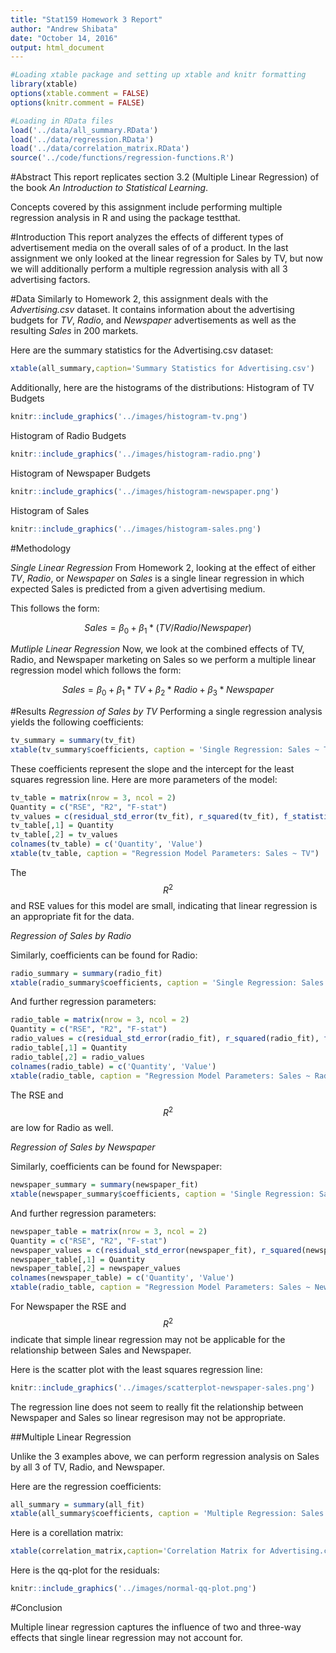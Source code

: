```yaml
---
title: "Stat159 Homework 3 Report"
author: "Andrew Shibata"
date: "October 14, 2016"
output: html_document
---
```


```r
#Loading xtable package and setting up xtable and knitr formatting
library(xtable)
options(xtable.comment = FALSE)
options(knitr.comment = FALSE)

#Loading in RData files
load('../data/all_summary.RData')
load('../data/regression.RData')
load('../data/correlation_matrix.RData')
source('../code/functions/regression-functions.R')
```

#Abstract
This report replicates section 3.2 (Multiple Linear Regression) of the book *An Introduction to Statistical Learning*.

Concepts covered by this assignment include performing multiple regression analysis in R and using the package testthat.

#Introduction
This report analyzes the effects of different types of advertisement media on the overall sales of of a product. In the last assignment we only looked at the linear regression for Sales by TV, but now we will additionally perform a multiple regression analysis with all 3 advertising factors. 

#Data
Similarly to Homework 2, this assignment deals with the *Advertising.csv* dataset. It contains information about the advertising budgets for *TV*, *Radio*, and *Newspaper* advertisements as well as the resulting *Sales* in 200 markets.

Here are the summary statistics for the Advertising.csv dataset:

```r
xtable(all_summary,caption='Summary Statistics for Advertising.csv')
```

Additionally, here are the histograms of the distributions:
Histogram of TV Budgets
```r
knitr::include_graphics('../images/histogram-tv.png')
```

Histogram of Radio Budgets
```r
knitr::include_graphics('../images/histogram-radio.png')
```

Histogram of Newspaper Budgets
```r
knitr::include_graphics('../images/histogram-newspaper.png')
```

Histogram of Sales
```r
knitr::include_graphics('../images/histogram-sales.png')
```

#Methodology

_Single Linear Regression_
From Homework 2, looking at the effect of either *TV*, *Radio*, or *Newspaper* on *Sales* is a single linear regression in which expected Sales is predicted from a given advertising medium.

This follows the form:

$$Sales = \beta_{0} + \beta_{1}*(TV/Radio/Newspaper)$$

_Mutliple Linear Regression_
Now, we look at the combined effects of TV, Radio, and Newspaper marketing on Sales so we perform a multiple linear regression model which follows the form:

$$Sales = \beta_{0} + \beta_{1}*TV + \beta_{2}*Radio + \beta_{3}*Newspaper$$

#Results
_Regression of Sales by TV_
Performing a single regression analysis yields the following coefficients:

```r
tv_summary = summary(tv_fit)
xtable(tv_summary$coefficients, caption = 'Single Regression: Sales ~ TV')
```

These coefficients represent the slope and the intercept for the least squares regression line. Here are more parameters of the model:

```r
tv_table = matrix(nrow = 3, ncol = 2)
Quantity = c("RSE", "R2", "F-stat")
tv_values = c(residual_std_error(tv_fit), r_squared(tv_fit), f_statistic(tv_fit))
tv_table[,1] = Quantity
tv_table[,2] = tv_values
colnames(tv_table) = c('Quantity', 'Value')
xtable(tv_table, caption = "Regression Model Parameters: Sales ~ TV")
```

The $$R^2$$ and RSE values for this model are small, indicating that linear regression is an appropriate fit for the data.

_Regression of Sales by Radio_

Similarly, coefficients can be found for Radio:
```r
radio_summary = summary(radio_fit)
xtable(radio_summary$coefficients, caption = 'Single Regression: Sales ~ Radio')
```

And further regression parameters:
```r
radio_table = matrix(nrow = 3, ncol = 2)
Quantity = c("RSE", "R2", "F-stat")
radio_values = c(residual_std_error(radio_fit), r_squared(radio_fit), f_statistic(radio_fit))
radio_table[,1] = Quantity
radio_table[,2] = radio_values
colnames(radio_table) = c('Quantity', 'Value')
xtable(radio_table, caption = "Regression Model Parameters: Sales ~ Radio")
```
The RSE and $$R^2$$ are low for Radio as well.

_Regression of Sales by Newspaper_

Similarly, coefficients can be found for Newspaper:
```r
newspaper_summary = summary(newspaper_fit)
xtable(newspaper_summary$coefficients, caption = 'Single Regression: Sales ~ Newspaper')
```

And further regression parameters:
```r
newspaper_table = matrix(nrow = 3, ncol = 2)
Quantity = c("RSE", "R2", "F-stat")
newspaper_values = c(residual_std_error(newspaper_fit), r_squared(newspaper_fit), f_statistic(newspaper_fit))
newspaper_table[,1] = Quantity
newspaper_table[,2] = newspaper_values
colnames(newspaper_table) = c('Quantity', 'Value')
xtable(radio_table, caption = "Regression Model Parameters: Sales ~ Newspaper")
```

For Newspaper the RSE and $$R^2$$ indicate that simple linear regression may not be applicable for the relationship between Sales and Newspaper.

Here is the scatter plot with the least squares regression line:
```r
knitr::include_graphics('../images/scatterplot-newspaper-sales.png')
```
The regression line does not seem to really fit the relationship between Newspaper and Sales so linear regresison may not be appropriate.

##Multiple Linear Regression

Unlike the 3 examples above, we can perform regression analysis on Sales by all 3 of TV, Radio, and Newspaper.

Here are the regression coefficients:
```r
all_summary = summary(all_fit)
xtable(all_summary$coefficients, caption = 'Multiple Regression: Sales ~ TV + Radio + Newspaper')
```

Here is a corellation matrix:
```r
xtable(correlation_matrix,caption='Correlation Matrix for Advertising.csv')
```

Here is the qq-plot for the residuals:
```r
knitr::include_graphics('../images/normal-qq-plot.png')
```
#Conclusion

Multiple linear regression captures the influence of two and three-way effects that single linear regression may not account for.
